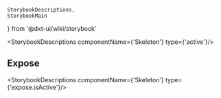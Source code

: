     StorybookDescriptions,
    StorybookMain
} from '@dxt-ui/wiki/storybook'


[//]: # (:documentation-import [!] System label / Системная метка)
[//]: # (:documentation-import [!] System label / Системная метка)

<Meta of={Skeleton}/>
<StorybookMain
    name={SkeletonWikiStorybook.getName()}
    description={SkeletonWikiStorybook.getDescription()}
    story={Skeleton.Skeleton}
/>

[//]: # (:documentation-body [!] System label / Системная метка)

<StorybookDescriptions componentName={'Skeleton'} type={'active'}/>
<Canvas of={Skeleton.SkeletonBasic}/>
    
[//]: # (:documentation-body [!] System label / Системная метка)

[//]: # (:documentation-events [!] System label / Системная метка)
[//]: # (:documentation-events [!] System label / Системная метка)

[//]: # (:documentation-expose [!] System label / Системная метка)
## Expose

<StorybookDescriptions componentName={'Skeleton'} type={'expose.isActive'}/>
    
[//]: # (:documentation-expose [!] System label / Системная метка)

[//]: # (:documentation-slots [!] System label / Системная метка)
[//]: # (:documentation-slots [!] System label / Системная метка)
